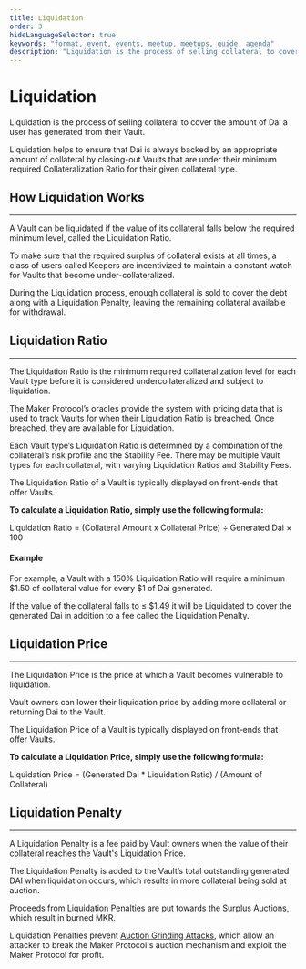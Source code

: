 ```yaml
---
title: Liquidation
order: 3
hideLanguageSelector: true
keywords: "format, event, events, meetup, meetups, guide, agenda"
description: "Liquidation is the process of selling collateral to cover the amount of Dai a user has generated from their Vault."
---
```


# Liquidation

Liquidation is the process of selling collateral to cover the amount of Dai a user has generated from their Vault.

Liquidation helps to ensure that Dai is always backed by an appropriate amount of collateral by closing-out Vaults that are under their minimum required Collateralization Ratio for their given collateral type.

## How Liquidation Works

---

A Vault can be liquidated if the value of its collateral falls below the required minimum level, called the Liquidation Ratio.

To make sure that the required surplus of collateral exists at all times, a class of users called Keepers are incentivized to maintain a constant watch for Vaults that become under-collateralized.

During the Liquidation process, enough collateral is sold to cover the debt along with a Liquidation Penalty, leaving the remaining collateral available for withdrawal.

## Liquidation Ratio

---

The Liquidation Ratio is the minimum required collateralization level for each Vault type before it is considered undercollateralized and subject to liquidation.

The Maker Protocol’s oracles provide the system with pricing data that is used to track Vaults for when their Liquidation Ratio is breached. Once breached, they are available for Liquidation.

Each Vault type’s Liquidation Ratio is determined by a combination of the collateral’s risk profile and the Stability Fee. There may be multiple Vault types for each collateral, with varying Liquidation Ratios and Stability Fees.

The Liquidation Ratio of a Vault is typically displayed on front-ends that offer Vaults.

<Indent pad={4}>

<Column>

<Box>

**To calculate a Liquidation Ratio, simply use the following formula:**

Liquidation Ratio = (Collateral Amount x Collateral Price) ÷ Generated Dai × 100

</Box>

</Column>

</Indent>

<Callout icon="lightbulb">

#### Example

For example, a Vault with a 150% Liquidation Ratio will require a minimum $1.50 of collateral value for every $1 of Dai generated.

If the value of the collateral falls to ≤ $1.49 it will be Liquidated to cover the generated Dai in addition to a fee called the Liquidation Penalty.

</Callout>

## Liquidation Price

---

The Liquidation Price is the price at which a Vault becomes vulnerable to liquidation.

Vault owners can lower their liquidation price by adding more collateral or returning Dai to the Vault.

The Liquidation Price of a Vault is typically displayed on front-ends that offer Vaults.

<Indent pad={4}>

<Column>

<Box>

**To calculate a Liquidation Price, simply use the following formula:**

Liquidation Price = (Generated Dai \* Liquidation Ratio) / (Amount of Collateral)

</Box>

</Column>

</Indent>

## Liquidation Penalty

---

A Liquidation Penalty is a fee paid by Vault owners when the value of their collateral reaches the Vault's Liquidation Price.

The Liquidation Penalty is added to the Vault’s total outstanding generated DAI when liquidation occurs, which results in more collateral being sold at auction.

Proceeds from Liquidation Penalties are put towards the Surplus Auctions, which result in burned MKR.

Liquidation Penalties prevent [Auction Grinding Attacks](https://github.com/livnev/auction-grinding/blob/master/grinding.pdf), which allow an attacker to break the Maker Protocol's auction mechanism and exploit the Maker Protocol for profit.
